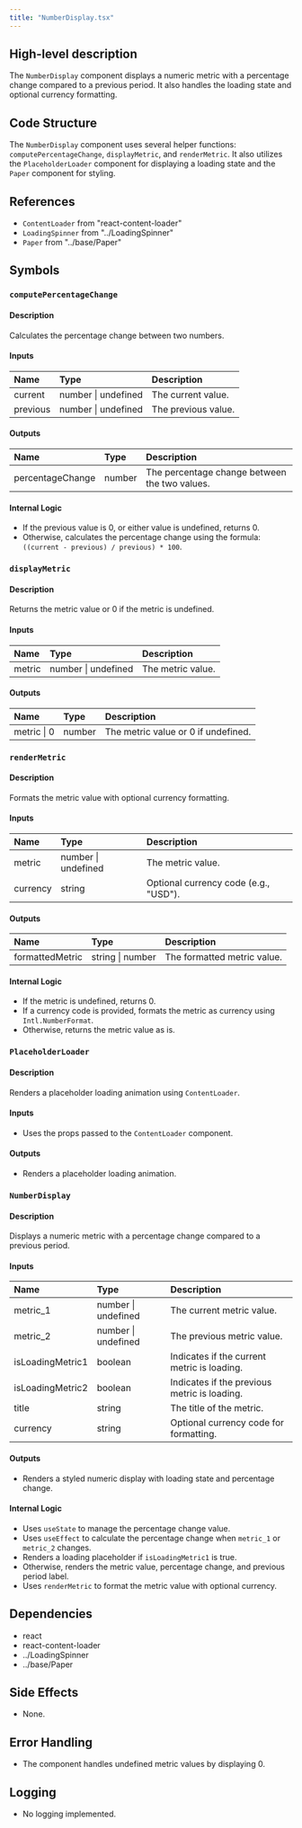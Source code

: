 ```yaml
---
title: "NumberDisplay.tsx"
---
```


## High-level description
The `NumberDisplay` component displays a numeric metric with a percentage change compared to a previous period. It also handles the loading state and optional currency formatting.

## Code Structure
The `NumberDisplay` component uses several helper functions: `computePercentageChange`, `displayMetric`, and `renderMetric`. It also utilizes the `PlaceholderLoader` component for displaying a loading state and the `Paper` component for styling.

## References
- `ContentLoader` from "react-content-loader"
- `LoadingSpinner` from "../LoadingSpinner"
- `Paper` from "../base/Paper"

## Symbols

### `computePercentageChange`
#### Description
Calculates the percentage change between two numbers.

#### Inputs
| Name | Type | Description |
|:-----|:-----|:------------|
| current | number \| undefined | The current value. |
| previous | number \| undefined | The previous value. |

#### Outputs
| Name | Type | Description |
|:-----|:-----|:------------|
| percentageChange | number | The percentage change between the two values. |

#### Internal Logic
- If the previous value is 0, or either value is undefined, returns 0.
- Otherwise, calculates the percentage change using the formula: `((current - previous) / previous) * 100`.

### `displayMetric`
#### Description
Returns the metric value or 0 if the metric is undefined.

#### Inputs
| Name | Type | Description |
|:-----|:-----|:------------|
| metric | number \| undefined | The metric value. |

#### Outputs
| Name | Type | Description |
|:-----|:-----|:------------|
| metric \| 0 | number | The metric value or 0 if undefined. |

### `renderMetric`
#### Description
Formats the metric value with optional currency formatting.

#### Inputs
| Name | Type | Description |
|:-----|:-----|:------------|
| metric | number \| undefined | The metric value. |
| currency | string | Optional currency code (e.g., "USD"). |

#### Outputs
| Name | Type | Description |
|:-----|:-----|:------------|
| formattedMetric | string \| number | The formatted metric value. |

#### Internal Logic
- If the metric is undefined, returns 0.
- If a currency code is provided, formats the metric as currency using `Intl.NumberFormat`.
- Otherwise, returns the metric value as is.

### `PlaceholderLoader`
#### Description
Renders a placeholder loading animation using `ContentLoader`.

#### Inputs
- Uses the props passed to the `ContentLoader` component.

#### Outputs
- Renders a placeholder loading animation.

### `NumberDisplay`
#### Description
Displays a numeric metric with a percentage change compared to a previous period.

#### Inputs
| Name | Type | Description |
|:-----|:-----|:------------|
| metric_1 | number \| undefined | The current metric value. |
| metric_2 | number \| undefined | The previous metric value. |
| isLoadingMetric1 | boolean | Indicates if the current metric is loading. |
| isLoadingMetric2 | boolean | Indicates if the previous metric is loading. |
| title | string | The title of the metric. |
| currency | string | Optional currency code for formatting. |

#### Outputs
- Renders a styled numeric display with loading state and percentage change.

#### Internal Logic
- Uses `useState` to manage the percentage change value.
- Uses `useEffect` to calculate the percentage change when `metric_1` or `metric_2` changes.
- Renders a loading placeholder if `isLoadingMetric1` is true.
- Otherwise, renders the metric value, percentage change, and previous period label.
- Uses `renderMetric` to format the metric value with optional currency.

## Dependencies
- react
- react-content-loader
- ../LoadingSpinner
- ../base/Paper

## Side Effects
- None.

## Error Handling
- The component handles undefined metric values by displaying 0.

## Logging
- No logging implemented.
